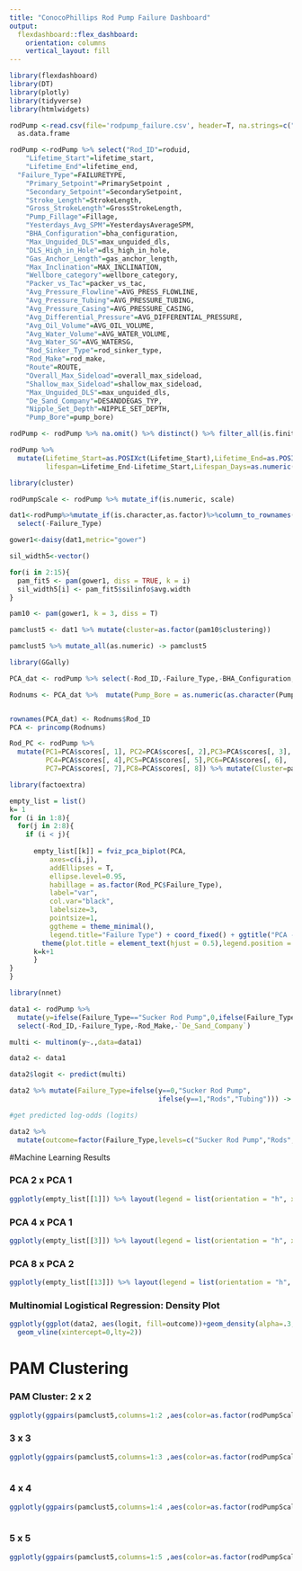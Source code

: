 ```yaml
---
title: "ConocoPhillips Rod Pump Failure Dashboard"
output: 
  flexdashboard::flex_dashboard:
    orientation: columns
    vertical_layout: fill
---
```


```r
library(flexdashboard)
library(DT)
library(plotly)
library(tidyverse)
library(htmlwidgets)
```

```r
rodPump <-read.csv(file='rodpump_failure.csv', header=T, na.strings=c("","NA")) %>%
  as.data.frame

rodPump <-rodPump %>% select("Rod_ID"=roduid,
    "Lifetime_Start"=lifetime_start,
    "Lifetime_End"=lifetime_end,
  "Failure_Type"=FAILURETYPE,
    "Primary_Setpoint"=PrimarySetpoint ,
    "Secondary_Setpoint"=SecondarySetpoint,
    "Stroke_Length"=StrokeLength,
    "Gross_StrokeLength"=GrossStrokeLength,
    "Pump_Fillage"=Fillage,
    "Yesterdays_Avg_SPM"=YesterdaysAverageSPM,
    "BHA_Configuration"=bha_configuration,
    "Max_Unguided_DLS"=max_unguided_dls,
    "DLS_High_in_Hole"=dls_high_in_hole,
    "Gas_Anchor_Length"=gas_anchor_length,
    "Max_Inclination"=MAX_INCLINATION,
    "Wellbore_category"=wellbore_category,
    "Packer_vs_Tac"=packer_vs_tac,
    "Avg_Pressure_Flowline"=AVG_PRESS_FLOWLINE,
    "Avg_Pressure_Tubing"=AVG_PRESSURE_TUBING,
    "Avg_Pressure_Casing"=AVG_PRESSURE_CASING,
    "Avg_Differential_Pressure"=AVG_DIFFERENTIAL_PRESSURE,
    "Avg_Oil_Volume"=AVG_OIL_VOLUME,
    "Avg_Water_Volume"=AVG_WATER_VOLUME,
    "Avg_Water_SG"=AVG_WATERSG,
    "Rod_Sinker_Type"=rod_sinker_type,
    "Rod_Make"=rod_make,
    "Route"=ROUTE,
    "Overall_Max_Sideload"=overall_max_sideload,
    "Shallow_max_Sideload"=shallow_max_sideload,
    "Max_Unguided_DLS"=max_unguided_dls,
    "De_Sand_Company"=DESANDDEGAS_TYP,
    "Nipple_Set_Depth"=NIPPLE_SET_DEPTH,
    "Pump_Bore"=pump_bore) 

rodPump <- rodPump %>% na.omit() %>% distinct() %>% filter_all(is.finite)

rodPump %>% 
  mutate(Lifetime_Start=as.POSIXct(Lifetime_Start),Lifetime_End=as.POSIXct(Lifetime_End),
         lifespan=Lifetime_End-Lifetime_Start,Lifespan_Days=as.numeric(lifespan)) %>% select(-Lifetime_Start,-Lifetime_End,-lifespan) %>% mutate(Pump_Bore = as.numeric(as.character(Pump_Bore))) %>% filter_all(is.finite) -> rodPump

```


```r

library(cluster)

rodPumpScale <- rodPump %>% mutate_if(is.numeric, scale)

dat1<-rodPump%>%mutate_if(is.character,as.factor)%>%column_to_rownames("Rod_ID")%>%
  select(-Failure_Type)

gower1<-daisy(dat1,metric="gower") 

sil_width5<-vector()

for(i in 2:15){  
  pam_fit5 <- pam(gower1, diss = TRUE, k = i)  
  sil_width5[i] <- pam_fit5$silinfo$avg.width  
}

pam10 <- pam(gower1, k = 3, diss = T)

pamclust5 <- dat1 %>% mutate(cluster=as.factor(pam10$clustering))

pamclust5 %>% mutate_all(as.numeric) -> pamclust5

library(GGally)

```


```r

PCA_dat <- rodPump %>% select(-Rod_ID,-Failure_Type,-BHA_Configuration,-Wellbore_category,-Packer_vs_Tac,-Rod_Sinker_Type,-Rod_Make,-De_Sand_Company)

Rodnums <- PCA_dat %>%  mutate(Pump_Bore = as.numeric(as.character(Pump_Bore))) %>% mutate_if(is.numeric, scale) %>% filter_all(is.finite)


rownames(PCA_dat) <- Rodnums$Rod_ID
PCA <- princomp(Rodnums)  

Rod_PC <- rodPump %>%
  mutate(PC1=PCA$scores[, 1], PC2=PCA$scores[, 2],PC3=PCA$scores[, 3],
         PC4=PCA$scores[, 4],PC5=PCA$scores[, 5],PC6=PCA$scores[, 6],
         PC7=PCA$scores[, 7],PC8=PCA$scores[, 8]) %>% mutate(Cluster=pamclust5$cluster) 

library(factoextra)

empty_list = list()
k= 1
for (i in 1:8){
  for(j in 2:8){
    if (i < j){
       
      empty_list[[k]] = fviz_pca_biplot(PCA,
          axes=c(i,j),
          addEllipses = T,
          ellipse.level=0.95,
          habillage = as.factor(Rod_PC$Failure_Type),
          label="var",
          col.var="black",
          labelsize=3,
          pointsize=1,
          ggtheme = theme_minimal(),
          legend.title="Failure Type") + coord_fixed() + ggtitle("PCA - Biplot") + 
        theme(plot.title = element_text(hjust = 0.5),legend.position = "bottom")  
      k=k+1
      }
}
}

```

```r

library(nnet)

data1 <- rodPump %>% 
  mutate(y=ifelse(Failure_Type=="Sucker Rod Pump",0,ifelse(Failure_Type=="Rods",1,2))) %>%
  select(-Rod_ID,-Failure_Type,-Rod_Make,-`De_Sand_Company`)

multi <- multinom(y~.,data=data1)

data2 <- data1

data2$logit <- predict(multi)

data2 %>% mutate(Failure_Type=ifelse(y==0,"Sucker Rod Pump",
                                     ifelse(y==1,"Rods","Tubing"))) -> data2

#get predicted log-odds (logits)

data2 %>% 
  mutate(outcome=factor(Failure_Type,levels=c("Sucker Rod Pump","Rods","Tubing"))) -> data2

```


#Machine Learning Results

### PCA 2 x PCA 1

```r
ggplotly(empty_list[[1]]) %>% layout(legend = list(orientation = "h", x = 0.2, y = -0.2))
```

### PCA 4 x PCA 1

```r
ggplotly(empty_list[[3]]) %>% layout(legend = list(orientation = "h", x = 0.2, y = -0.2))
```

### PCA 8 x PCA 2

```r
ggplotly(empty_list[[13]]) %>% layout(legend = list(orientation = "h", x = 0.2, y = -0.2))
```

### Multinomial Logistical Regression: Density Plot 

```r
ggplotly(ggplot(data2, aes(logit, fill=outcome))+geom_density(alpha=.3,) +
  geom_vline(xintercept=0,lty=2))
```

# PAM Clustering

### PAM Cluster: 2 x 2 

```r
ggplotly(ggpairs(pamclust5,columns=1:2 ,aes(color=as.factor(rodPumpScale$Failure_Type))))
```

### 3 x 3

```r

ggplotly(ggpairs(pamclust5,columns=1:3 ,aes(color=as.factor(rodPumpScale$Failure_Type))))
         
```

### 4 x 4

```r

ggplotly(ggpairs(pamclust5,columns=1:4 ,aes(color=as.factor(rodPumpScale$Failure_Type))))
         
```

### 5 x 5

```r

ggplotly(ggpairs(pamclust5,columns=1:5 ,aes(color=as.factor(rodPumpScale$Failure_Type))))
     
```
